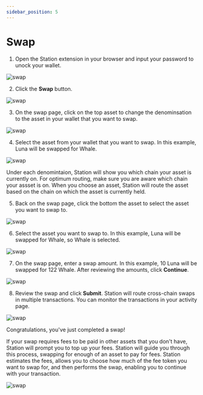 ```yaml
---
sidebar_position: 5
---
```


# Swap 

1. Open the Station extension in your browser and input your password to unock your wallet. 

<img
    className="readme-img-sm"
    src="/img/screens/send/send-1.png"
    alt="swap"
/>

2. Click the **Swap** button. 


<img
    className="readme-img-sm"
    src="/img/screens/swap/swap-1.png"
    alt="swap"
/>

3. On the swap page, click on the top asset to change the denominsation to the asset in your wallet that you want to swap. 

<img
    className="readme-img-sm"
    src="/img/screens/swap/swap-2.png"
    alt="swap"
/>

4. Select the asset from your wallet that you want to swap. In this example, Luna will be swapped for Whale. 

<img
    className="readme-img-sm"
    src="/img/screens/swap/swap-3.png"
    alt="swap"
/>

<Admonition type="tip" icon="⛓️" title="The same asset on different chains">

Under each denomintaion, Station will show you which chain your asset is currently on. For optimum routing, make sure you are aware which chain your assset is on. When you choose an asset, Station will route the asset based on the chain on which the asset is currently held.  

</Admonition>

5. Back on the swap page, click the bottom the asset to select the asset you want to swap to. 

<img
    className="readme-img-sm"
    src="/img/screens/swap/swap-35.png"
    alt="swap"
/>

6. Select the asset you want to swap to. In this example, Luna will be swapped for Whale, so Whale is selected. 

<img
    className="readme-img-sm"
    src="/img/screens/swap/swap-4.png"
    alt="swap"
/>

7. On the swap page, enter a swap amount. In this example, 10 Luna will be swapped for 122 Whale. After reviewing the amounts, click **Continue**. 

<img
    className="readme-img-sm"
    src="/img/screens/swap/swap-5.png"
    alt="swap"
/>

8. Review the swap and click **Submit**. Station will route cross-chain swaps in multiple transactions. You can monitor the transactions in your activity page. 

<img
    className="readme-img-sm"
    src="/img/screens/swap/swap-6.png"
    alt="swap"
/>

Congratulations, you've just completed a swap!

<Admonition type="tip" icon="⛓️" title="Fee top-ups">

If your swap requires fees to be paid in other assets that you don't have, Station will prompt you to top up your fees. Station will guide you through this process, swapping for enough of an asset to pay for fees. Station estimates the fees, allows you to choose how much of the fee token you want to swap for, and then performs the swap, enabling you to continue with your transaction. 

<img
    className="readme-img-sm"
    src="/img/screens/swap/top-up.png"
    alt="swap"
/>

</Admonition>